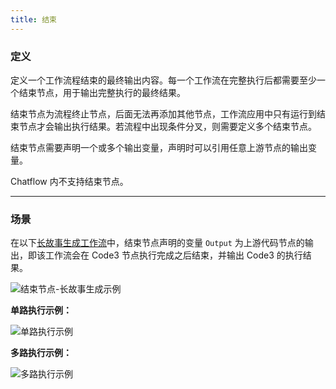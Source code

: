 ```yaml
---
title: 结束
---
```


### 定义

定义一个工作流程结束的最终输出内容。每一个工作流在完整执行后都需要至少一个结束节点，用于输出完整执行的最终结果。

结束节点为流程终止节点，后面无法再添加其他节点，工作流应用中只有运行到结束节点才会输出执行结果。若流程中出现条件分叉，则需要定义多个结束节点。

结束节点需要声明一个或多个输出变量，声明时可以引用任意上游节点的输出变量。

<Info>
Chatflow 内不支持结束节点。
</Info>

***

### 场景

在以下[长故事生成工作流](/zh-hans/guides/workflow/node/iteration#示例-2：长文章迭代生成器（另一种编排方式）)中，结束节点声明的变量 `Output` 为上游代码节点的输出，即该工作流会在 Code3 节点执行完成之后结束，并输出 Code3 的执行结果。

![结束节点-长故事生成示例](https://assets-docs.dify.ai/dify-enterprise-mintlify/zh_CN/guides/workflow/node/50152cf67089446181819755a5fa2dcb.png)

**单路执行示例：**

![单路执行示例](https://assets-docs.dify.ai/dify-enterprise-mintlify/zh_CN/guides/workflow/node/04cddaa15398cd7c905275234494ead7.png)

**多路执行示例：**

![多路执行示例](https://assets-docs.dify.ai/dify-enterprise-mintlify/zh_CN/guides/workflow/node/3cb3f5fea376265bede0a4ac5bcc1ddc.png)
